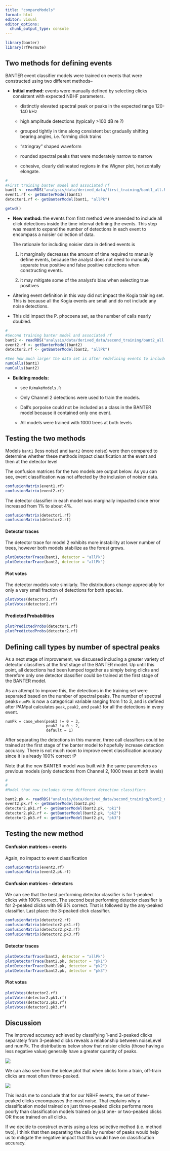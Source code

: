 ```yaml
---
title: "compareModels"
format: html
editor: visual
editor_options: 
  chunk_output_type: console
---
```


```r
library(banter)
library(rfPermute)
```

## Two methods for defining events

BANTER event classifier models were trained on events that were constructed using two different methods--

-   **Initial method:** events were manually defined by selecting clicks consistent with expected NBHF parameters.

    -   distinctly elevated spectral peak or peaks in the expected range 120-140 kHz

    -   high amplitude detections (typically \>100 dB re ?)

    -   grouped tightly in time along consistent but gradually shifting bearing angles, i.e. forming click trains

    -   "stringray" shaped waveform

    -   rounded spectral peaks that were moderately narrow to narrow

    -   cohesive, clearly delineated regions in the Wigner plot, horizontally elongate.

```r
#
#First training banter model and associated rf
bant1 <- readRDS("analysis/data/derived_data/first_training/bant1_all.Rds")
event1.rf <- getBanterModel(bant1)
detector1.rf <- getBanterModel(bant1, "allPk")

getwd()
```

-   **New method:** the events from first method were amended to include all click detections inside the time interval defining the events. This step was meant to expand the number of detections in each event to encompass a noisier collection of data.

    The rationale for including noisier data in defined events is

    1.  it marginally decreases the amount of time required to manually define events, because the analyst does not need to manually separate true positive and false positive detections when constructing events.

    2.  it may mitigate some of the analyst's bias when selecting true positives

-   Altering event definition in this way did not impact the Kogia training set. This is because all the Kogia events are small and do not include any noise detections.

-   This did impact the P. phocoena set, as the number of calls nearly doubled.

```r
#
#Second training banter model and associated rf
bant2 <- readRDS("analysis/data/derived_data/second_training/bant2_all.rds")
event2.rf <- getBanterModel(bant2)
detector2.rf <- getBanterModel(bant2, "allPk")

#See how much larger the data set is after redefining events to include more noise
numCalls(bant1)
numCalls(bant2)
```

-   **Building models:**

    -   see `R/makeModels.R`

    -   Only Channel 2 detections were used to train the models.

    -   Dall's porpoise could not be included as a class in the BANTER model because it contained only one event.

    -   All models were trained with 1000 trees at both levels

## Testing the two methods

Models `bant1` (less noise) and `bant2` (more noise) were then compared to determine whether these methods impact classification at the event and then at the detector level

The confusion matrices for the two models are output below. As you can see, event classification was not affected by the inclusion of noisier data.

```r
confusionMatrix(event1.rf)
confusionMatrix(event2.rf)
```

The detector classifier in each model was marginally impacted since error increased from 1% to about 4%.

```r
confusionMatrix(detector1.rf)
confusionMatrix(detector2.rf)
```

#### Detector traces

The detector trace for model 2 exhibits more instability at lower number of trees, however both models stabilize as the forest grows.

```r
plotDetectorTrace(bant1, detector = "allPk")
plotDetectorTrace(bant2, detector = "allPk")
```

#### Plot votes

The detector models vote similarly. The distributions change appreciably for only a very small fraction of detections for both species.

```r
plotVotes(detector1.rf)
plotVotes(detector2.rf)
```

#### Predicted Probabilities

```r
plotPredictedProbs(detector1.rf)
plotPredictedProbs(detector2.rf)
```

## Defining call types by number of spectral peaks

As a next stage of improvement, we discussed including a greater variety of detector classifiers at the first stage of the BANTER model. Up until this point, all detections had been lumped together as simply being clicks and therefore only one detector classifier could be trained at the first stage of the BANTER model.

As an attempt to improve this, the detections in the training set were separated based on the number of spectral peaks. The number of spectral peaks `numPk` is now a categorical variable ranging from 1 to 3, and is defined after PAMpal calculates `peak`, `peak2`, and `peak3` for all the detections in every event.

```         
numPk = case_when(peak3 != 0 ~ 3,
                  peak2 != 0 ~ 2,
                  default = 1)
```

After separating the detections in this manner, three call classifiers could be trained at the first stage of the banter model to hopefully increase detection accuracy. There is not much room to improve event classification accuracy since it is already 100% correct :P

Note that the new BANTER model was built with the same parameters as previous models (only detections from Channel 2, 1000 trees at both levels)

```r

#
#
#Model that now includes three different detection classifiers

bant2.pk <- readRDS("analysis/data/derived_data/second_training/bant2_num.Rds")
event2.pk.rf <- getBanterModel(bant2.pk)
detector2.pk1.rf <- getBanterModel(bant2.pk, "pk1")
detector2.pk2.rf <- getBanterModel(bant2.pk, "pk2")
detector2.pk3.rf <- getBanterModel(bant2.pk, "pk3")

```

## Testing the new method

#### Confusion matrices -- events

Again, no impact to event classification

```r
confusionMatrix(event2.rf)
confusionMatrix(event2.pk.rf)
```

#### Confusion matrices - detectors

We can see that the best performing detector classifier is for 1-peaked clicks with 100% correct. The second best performing detector classifier is for 2-peaked clicks with 99.6% correct. That is followed by the any-peaked classifier. Last place: the 3-peaked click classifier.

```r
confusionMatrix(detector2.rf)
confusionMatrix(detector2.pk1.rf)
confusionMatrix(detector2.pk2.rf)
confusionMatrix(detector2.pk3.rf)
```

#### Detector traces

```r
plotDetectorTrace(bant2, detector = "allPk")
plotDetectorTrace(bant2.pk, detector = "pk1")
plotDetectorTrace(bant2.pk, detector = "pk2")
plotDetectorTrace(bant2.pk, detector = "pk3")
```

#### Plot votes

```r
plotVotes(detector2.rf)
plotVotes(detector2.pk1.rf)
plotVotes(detector2.pk2.rf)
plotVotes(detector2.pk3.rf)
```

## Discussion

The improved accuracy achieved by classifying 1-and 2-peaked clicks separately from 3-peaked clicks reveals a relationship between noiseLevel and numPk. The distributions below show that noisier clicks (those having a less negative value) generally have a greater quantity of peaks.

![](images/count_noiseLevel_by_numPk-01)

We can also see from the below plot that when clicks form a train, off-train clicks are most often three-peaked.

![](images/clickTrain_by_numPk)

This leads me to conclude that for our NBHF events, the set of three-peaked clicks encompasses the most noise. That explains why a classification model trained on just three-peaked clicks performs more poorly than classification models trained on just one- or two-peaked clicks OR those trained on all clicks.

If we decide to construct events using a less selective method (i.e. method two), I think that then separating the calls by number of peaks would help us to mitigate the negative impact that this would have on classification accuracy.
